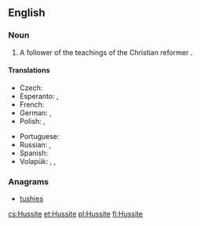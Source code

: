 {{also|hussite}}
==English==
{{wikipedia}}

===Noun===
{{en-noun}}

# A follower of the teachings of the Christian reformer {{w|Jan Hus}}.

====Translations====
{{trans-top|follower}}
* Czech: {{t|cs|husita|m}}
* Esperanto: {{t|eo|husano}}, {{t|eo|husanino}}
* French: {{t+|fr|hussite|m|f}}
* German: {{t|de|Hussit|m}}, {{t|de|Hussitin|f}}
* Polish: {{t+|pl|husyta|m}}, {{t+|pl|husytka|f}}
{{trans-mid}}
* Portuguese: {{t|pt|hussita|m|f}}
* Russian: {{t+|ru|гуси́т|m|sc=Cyrl|tr=gusít}}, {{t+|ru|гуси́тка|f|sc=Cyrl|tr=gusítka}}
* Spanish: {{t+|es|husita|m|f}}
* Volapük: {{qualifier|♂♀}} {{t|vo|husitan}}, {{qualifier|♂}} {{t|vo|hihusitan}}, {{qualifier|♀}} {{t|vo|jihusitan}}
{{trans-bottom}}

===Anagrams===
* [[tushies#English|tushies]]

[[cs:Hussite]]
[[et:Hussite]]
[[pl:Hussite]]
[[fi:Hussite]]